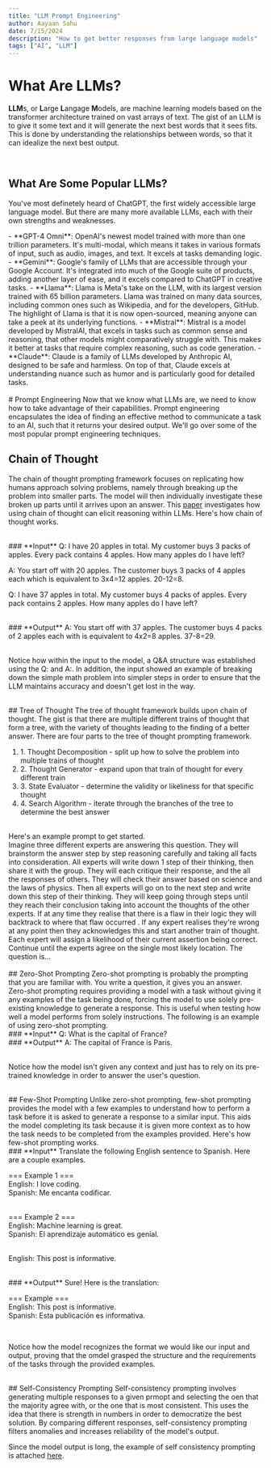 ```yaml
---
title: "LLM Prompt Engineering"
author: Aayaan Sahu
date: 7/15/2024
description: "How to get better responses from large language models"
tags: ["AI", "LLM"]
---
```



# What Are LLMs?
**LLM**s, or **L**arge **L**angage **M**odels, are machine learning models based on the transformer architecture trained on vast arrays of text. The gist of an LLM is to give it some text and it will generate the next best words that it sees fits. This is done by understanding the relationships between words, so that it can idealize the next best output.

<br />

## What Are Some Popular LLMs?
You've most definetely heard of ChatGPT, the first widely accessible large language model. But there are many more available LLMs, each with their own strengths and weaknesses.

<div style={{ marginLeft: "2rem" }}>
- **GPT-4 Omni**: OpenAI's newest model trained with more than one trillion parameters. It's multi-modal, which means it takes in various formats of input, such as audio, images, and text. It excels at tasks demanding logic.
- **Gemini**: Google's family of LLMs that are accessible through your Google Account. It's integrated into much of the Google suite of products, adding another layer of ease, and it excels compared to ChatGPT in creative tasks.
- **Llama**: Llama is Meta's take on the LLM, with its largest version trained with 65 billion parameters. Llama was trained on many data sources, including common ones such as Wikipedia, and for the developers, GitHub. The highlight of Llama is that it is now open-sourced, meaning anyone can take a peek at its underlying functions.
- **Mistral**: Mistral is a model developed by MistralAI, that excels in tasks such as common sense and reasoning, that other models might comparatively struggle with. This makes it better at tasks that require complex reasoning, such as code generation.
- **Claude**: Claude is a family of LLMs developed by Anthropic AI, designed to be safe and harmless. On top of that, Claude excels at understanding nuance such as humor and is particularly good for detailed tasks.
</div>

<br />
# Prompt Engineering
Now that we know what LLMs are, we need to know how to take advantage of their capabilities. Prompt engineering encapsulates the idea of finding an effective method to communicate a task to an AI, such that it returns your desired output. We'll go over some of the most popular prompt engineering techniques.

<br />

## Chain of Thought
The chain of thought prompting framework focuses on replicating how humans approach solving problems, namely through breaking up the problem into smaller parts. The model will then individually investigate these broken up parts until it arrives upon an answer. This <span className="text-blue-500" target="_blank">[paper](https://arxiv.org/pdf/2201.11903)</span> investigates how using chain of thought can elicit reasoning within LLMs. Here's how chain of thought works.

<br />
<div className="code" style={{ marginLeft: "2rem" }}>
### **Input**
Q: I have 20 apples in total. My customer buys 3 packs of apples. Every pack contains 4 apples. How many apples do I have left?

A: You start off with 20 apples. The customer buys 3 packs of 4 apples each which is equivalent to 3x4=12 apples. 20-12=8.

Q: I have 37 apples in total. My customer buys 4 packs of apples. Every pack contains 2 apples. How many apples do I have left?

<br />
### **Output**
A: You start off with 37 apples. The customer buys 4 packs of 2 apples each with is equivalent to 4x2=8 apples. 37-8=29.
</div>

<br />

Notice how within the input to the model, a Q&A structure was established using the Q: and A:. In addition, the input showed an example of breaking down the simple math problem into simpler steps in order to ensure that the LLM maintains accuracy and doesn't get lost in the way.


<br />
## Tree of Thought
The tree of thought framework builds upon chain of thought. The gist is that there are multiple different trains of thought that form a tree, with the variety of thoughts leading to the finding of a better answer. There are four parts to the tree of thought prompting framework.

<div style={{ marginLeft: "2rem" }}>
<ol>
<li>1. Thought Decomposition - split up how to solve the problem into multiple trains of thought</li>
<li className="text-red-500">2. Thought Generator - expand upon that train of thought for every different train</li>
<li>3. State Evaluator - determine the validity or likeliness for that specific thought</li>
<li>4. Search Algorithm - iterate through the branches of the tree to determine the best answer</li>
</ol>
</div>
<br />
Here's an example prompt to get started.
<div>
<div className="code" style={{ marginLeft: "2rem" }}>
Imagine three different experts are answering this question.
They will brainstorm the answer step by step reasoning carefully and taking all facts into consideration.
All experts will write down 1 step of their thinking, then share it with the group.
They will each critique their response, and the all the responses of others.
They will check their answer based on science and the laws of physics.
Then all experts will go on to the next step and write down this step of their thinking.
They will keep going through steps until they reach their conclusion taking into account the thoughts of the other experts.
If at any time they realise that there is a flaw in their logic they will backtrack to where that flaw occurred .
If any expert realises they're wrong at any point then they acknowledges this and start another train of thought.
Each expert will assign a likelihood of their current assertion being correct.
Continue until the experts agree on the single most likely location.
The question is...
</div>
</div>

<br />
## Zero-Shot Prompting
Zero-shot prompting is probably the prompting that you are familiar with. You write a question, it gives you an answer. Zero-shot prompting requires providing a model with a task without giving it any examples of the task being done, forcing the model to use solely pre-existing knowledge to generate a response. This is useful when testing how well a model performs from solely instructions. The following is an example of using zero-shot prompting.

<br />
<div className="code" style={{ marginLeft: "2rem" }}>
### **Input**
Q: What is the capital of France?

<br />
### **Output**
A: The capital of France is Paris.

</div>
<br />

Notice how the model isn't given any context and just has to rely on its pre-trained knowledge in order to answer the user's question.

<br />
## Few-Shot Prompting
Unlike zero-shot prompting, few-shot prompting provides the model with a few examples to understand how to perform a task before it is asked to generate a response to a similar input. This aids the model completing its task because it is given more context as to how the task needs to be completed from the examples provided. Here's how few-shot prompting works.

<br />
<div className="code" style={{ marginLeft: "2rem" }}>
### **Input**
Translate the following English sentence to Spanish. Here are a couple examples.

=== Example 1 === <br />
English: I love coding. <br />
Spanish: Me encanta codificar. <br /> <br />

=== Example 2 === <br />
English: Machine learning is great. <br />
Spanish: El aprendizaje automático es genial. <br /> <br />

English: This post is informative. <br />

<br />
### **Output**
Sure! Here is the translation: <br />

=== Example === <br />
English: This post is informative. <br />
Spanish: Esta publicación es informativa. <br />

</div>
<br />

Notice how the model recognizes the format we would like our input and output, proving that the omdel grasped the structure and the requirements of the tasks through the provided examples.

<br />
## Self-Consistency Prompting
Self-consistency prompting involves generating multiple responses to a given prmopt and selecting the oen that the majority agree with, or the one that is most consistent. This uses the idea that there is strength in numbers in order to democratize the best solution. By comparing different responses, self-consistency prompting filters anomalies and increases reliability of the model's output.

Since the model output is long, the example of self consistency prompting is attached <span className="text-blue-500">[here](https://chatgpt.com/share/43a3544d-af43-4aaa-9d85-c5ff340c3d33)</span>.

